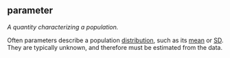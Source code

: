## parameter

<dfn>A quantity characterizing a population.</dfn>

Often parameters describe a population [distribution](d.html#distribution), such as its [mean](m.html#mean) or [SD](s.html#standard-deviation). They are typically unknown, and therefore must be estimated from the data.
